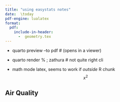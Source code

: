 ```yaml
---
title: "using easystats notes"
date:  \today 
pdf-engine: lualatex
format:
  pdf: 
    include-in-header:  
      -  geometry.tex  
---
```





\section{To run:}

- quarto preview <file> --to pdf    # (opens in a viewer)
- quarto render %	; zathura         # not quite right cli

- math mode latex,  seems to work if *outside* R chunk
$$
x^2
$$

## Air Quality

